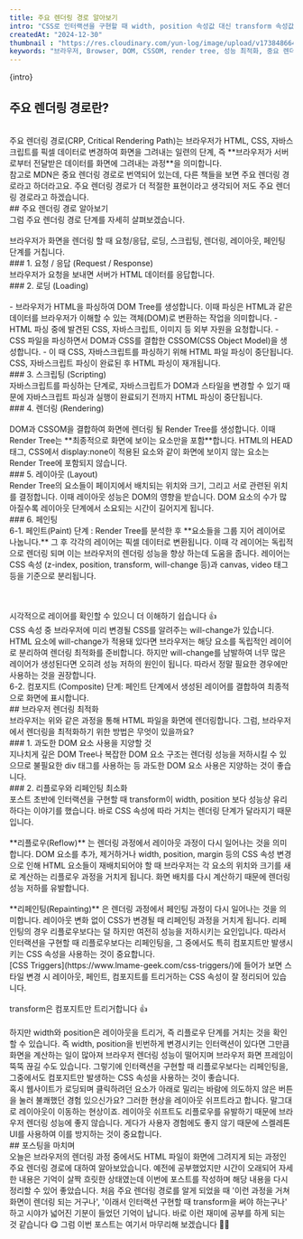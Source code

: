 ```yaml
---
title: 주요 렌더링 경로 알아보기
intro: "CSS로 인터랙션을 구현할 때 width, position 속성값 대신 transform 속성값을 사용하라는 이야기 들어보셨나요? 저는 웹 퍼블리싱에 입문한지 얼마 안 되어 해당 이야기를 들었지만, 그 당시에는 이유를 자세히 알지 못했습니다. 그냥 transform이 성능상 더 좋다고만 알고 넘어갔는데요. 그러다 브라우저 렌더링 과정, 특히 주요 렌더링 경로 (CRP, Critical Rendering Path)를 알게 되면서 CSS 속성별로 성능 차이가 나는 이유를 알게 되었습니다. 오늘은 주요 렌더링 경로에 대해 알아보며 브라우저 렌더링 성능을 향상하는 방법에 대해서도 알아보겠습니다."   
createdAt: "2024-12-30"
thumbnail : "https://res.cloudinary.com/yun-log/image/upload/v1738486640/19.CRP/wm9w5ochzjr7pa9n9llu.jpg"
keywords: "브라우저, Browser, DOM, CSSOM, render tree, 성능 최적화, 중요 렌더링 경로, 주요 렌더링 경로"
---
```

<p>{intro}</p>
<Spacing size="lg" />

## 주요 렌더링 경로란?
<br/>
주요 렌더링 경로(CRP, Critical Rendering Path)는 브라우저가 HTML, CSS, 자바스크립트를 픽셀 데이터로 변경하여 화면을 그려내는 일련의 단계, 즉 **브라우저가 서버로부터 전달받은 데이터를 화면에 그려내는 과정**을 의미합니다.
<br/>
참고로 MDN은 중요 렌더링 경로로 번역되어 있는데, 다른 책들을 보면 주요 렌더링 경로라고 하더라고요. 주요 렌더링 경로가 더 적절한 표현이라고 생각되어 저도 주요 렌더링 경로라고 하겠습니다.
<br/>
## 주요 렌더링 경로 알아보기
<br/>
그럼 주요 렌더링 경로 단계를 자세히 살펴보겠습니다.
<br/>
<PostImage src="https://res.cloudinary.com/yun-log/image/upload/v1738486631/19.CRP/sz9pygr42p7ozroisjsh.png" alt="주요 렌더링 경로 Tree" caption="주요 렌더링 경로 단계" width="1097" height="80"/>
<br/>
브라우저가 화면을 렌더링 할 때 요청/응답, 로딩, 스크립팅, 렌더링, 레이아웃, 페인팅 단계를 거칩니다.
<br/>
### 1. 요청 / 응답 (Request / Response)
<br/>
브라우저가 요청을 보내면 서버가 HTML 데이터를 응답합니다.
<br/>
### 2. 로딩 (Loading)
<br/>
<PostImage src="https://res.cloudinary.com/yun-log/image/upload/v1738486642/19.CRP/mwh4jpcgw3bxndfkm3sw.jpg" alt="DOM Tree" caption="HTML을 파싱하여 생성된 DOM Tree \n 이미지 출처 : https://developer.mozilla.org/ko/docs/Web/Performance/How_browsers_work" width="754" height="689"/>
<br/>
- 브라우저가 HTML을 파싱하여 DOM Tree를 생성합니다. 이때 파싱은 HTML과 같은 데이터를 브라우저가 이해할 수 있는 객체(DOM)로 변환하는 작업을 의미합니다.
- HTML 파싱 중에 발견된 CSS, 자바스크립트, 이미지 등 외부 자원을 요청합니다.
- CSS 파일을 파싱하면서 DOM과 CSS를 결합한 CSSOM(CSS Object Model)을 생성합니다.
- 이 때 CSS, 자바스크립트를 파싱하기 위해 HTML 파일 파싱이 중단됩니다. CSS, 자바스크립트 파싱이 완료된 후 HTML 파싱이 재개됩니다.
<br/>
### 3. 스크립팅 (Scripting)
<br/>
자바스크립트를 파싱하는 단계로, 자바스크립트가 DOM과 스타일을 변경할 수 있기 때문에 자바스크립트 파싱과 실행이 완료되기 전까지 HTML 파싱이 중단됩니다.
<br/>
### 4. 렌더링 (Rendering)
<br/>
<PostImage src="https://res.cloudinary.com/yun-log/image/upload/v1738489533/19.CRP/gumwiwtfwlps4hd65mlv.jpg" alt="Render Tree" caption="DOM과 CSSOM이 결합하여 생성된 Render Tree \n 이미지 출처 : https://web.dev/articles/critical-rendering-path/render-tree-construction?hl=ko" width="1150" height="537"/>
<br/>
DOM과 CSSOM을 결합하여 화면에 렌더링 될 Render Tree를 생성합니다. 이때 Render Tree는 **최종적으로 화면에 보이는 요소만을 포함**합니다. HTML의 HEAD 태그, CSS에서 display:none이 적용된 요소와 같이 화면에 보이지 않는 요소는 Render Tree에 포함되지 않습니다.
<br/>
### 5. 레이아웃 (Layout)
<br/>
Render Tree의 요소들이 페이지에서 배치되는 위치와 크기, 그리고 서로 관련된 위치를 결정합니다. 이때 레이아웃 성능은 DOM의 영향을 받습니다. DOM 요소의 수가 많아질수록 레이아웃 단계에서 소요되는 시간이 길어지게 됩니다.
<br/>
### 6. 페인팅
<br/>
6-1. 페인트(Paint) 단계 : Render Tree를 분석한 후 **요소들을 그룹 지어 레이어로 나눕니다.** 그 후 각각의 레이어는 픽셀 데이터로 변환됩니다. 이때 각 레이어는 독립적으로 렌더링 되며 이는 브라우저의 렌더링 성능을 향상 하는데 도움을 줍니다. 레이어는 CSS 속성 (z-index, position, transform, will-change 등)과 canvas, video 태그 등을 기준으로 분리됩니다.
<br/>
<PostImage src="https://res.cloudinary.com/yun-log/image/upload/v1738486630/19.CRP/aehimnnckg4lzqirpte3.png" alt="개발자 도구에서 Layer 확인하기" caption="개발자 도구의 오른쪽 점 세 개 버튼 -> 도구 더 보기 -> 레이어 클릭 시 열리는 레이어 탭에서 레이어를 직접 확인해 볼 수 있습니다." width="778" height="448"/>
<br/>
<PostImage src="https://res.cloudinary.com/yun-log/image/upload/v1738486646/19.CRP/armbgfxsbwjeved8cakz.png" alt="개발자 도구에서 블로그 메인 Layer 확인" caption="블로그 메인 화면 레이어" width="812" height="419"/>
<br/>
<PostImage src="https://res.cloudinary.com/yun-log/image/upload/v1738486633/19.CRP/wkwqaqg2ca6dbnomlxia.png" alt="개발자 도구에서 블로그 PostCard의 image에 will-change 속성을 주었을 때" caption="PostCard의 Image에 will-change 속성을 적용하면 이미지마다 레이어가 생성됨" width="812" height="419"/>
<br/>
시각적으로 레이어를 확인할 수 있으니 더 이해하기 쉽습니다 👍
<br/>
<Callout icon="🤔" title="will-change는 항상 성능에 유리할까요?" >
CSS 속성 중 브라우저에 미리 변경될 CSS를 알려주는 will-change가 있습니다. HTML 요소에 will-change가 적용돼 있다면 브라우저는 해당 요소를 독립적인 레이어로 분리하여 렌더링 최적화를 준비합니다. 하지만 will-change를 남발하여 너무 많은 레이어가 생성된다면 오히려 성능 저하의 원인이 됩니다. 따라서 정말 필요한 경우에만 사용하는 것을 권장합니다. 
</Callout>
<br/>
6-2. 컴포지트 (Composite) 단계: 페인트 단계에서 생성된 레이어를 결합하여 최종적으로 화면에 표시합니다.
<br/>
## 브라우저 렌더링 최적화
<br/>
브라우저는 위와 같은 과정을 통해 HTML 파일을 화면에 렌더링합니다.
그럼, 브라우저에서 렌더링을 최적화하기 위한 방법은 무엇이 있을까요?
<br/>
### 1. 과도한 DOM 요소 사용을 지양할 것
<br/>
지나치게 깊은 DOM Tree나 복잡한 DOM 요소 구조는 렌더링 성능을 저하시킬 수 있으므로 불필요한 div 태그를 사용하는 등 과도한 DOM 요소 사용은 지양하는 것이 좋습니다.
<br/>
### 2. 리플로우와 리페인팅 최소화
<br/>
포스트 초반에 인터랙션을 구현할 때 transform이 width, position 보다 성능상 유리하다는 이야기를 했습니다. 바로 CSS 속성에 따라 거치는 렌더링 단계가 달라지기 때문입니다.
<br/>
<PostImage src="https://res.cloudinary.com/yun-log/image/upload/v1738486627/19.CRP/yhjtzvlsf0xnmckfrpbs.jpg" alt="Reflow" caption="DOM 요소, CSS 변경 등으로 레이아웃 과정이 다시 발생" width="1097" height="80"/>
<br/>
**리플로우(Reflow)** 는 렌더링 과정에서 레이아웃 과정이 다시 일어나는 것을 의미합니다. DOM 요소를 추가, 제거하거나 width, position, margin 등의 CSS 속성 변경으로 인해 HTML 요소들이 재배치되어야 할 때 브라우저는 각 요소의 위치와 크기를 새로 계산하는 리플로우 과정을 거치게 됩니다. 화면 배치를 다시 계산하기 때문에 렌더링 성능 저하를 유발합니다.
<br/>
<PostImage src="https://res.cloudinary.com/yun-log/image/upload/v1738486636/19.CRP/wqfohmpkoyaasn0df33w.jpg" alt="Repainting" caption="레이아웃 변경 없이 CSS가 변경될 때 발생" width="1097" height="80"/>
<br/>
**리페인팅(Repainting)** 은 렌더링 과정에서 페인팅 과정이 다시 일어나는 것을 의미합니다. 레이아웃 변화 없이 CSS가 변경될 때 리페인팅 과정을 거치게 됩니다. 리페인팅의 경우 리플로우보다는 덜 하지만 여전히 성능을 저하시키는 요인입니다. 따라서 인터랙션을 구현할 때 리플로우보다는 리페인팅을, 그 중에서도 특히 컴포지트만 발생시키는 CSS 속성을 사용하는 것이 중요합니다.
<br/>
[CSS Triggers](https://www.lmame-geek.com/css-triggers/)에 들어가 보면 스타일 변경 시 레이아웃, 페인트, 컴포지트를 트리거하는 CSS 속성이 잘 정리되어 있습니다.
<br/>
<PostImage src="https://res.cloudinary.com/yun-log/image/upload/v1738799737/19.CRP/vxwqklfyo3brmwk1fmb9.png" alt="트리거 속성" width={526*0.6} height={86*0.6}/>
<br/>
<PostImage src="https://res.cloudinary.com/yun-log/image/upload/v1738486625/19.CRP/thtjzavhschn9qsp6h9o.png" alt="css triggers transform" width="808" height="57"/>
transform은 컴포지트만 트리거합니다 👍
<br/>
<PostImage src="https://res.cloudinary.com/yun-log/image/upload/v1738486638/19.CRP/yr7kunuligohgemlmo0e.png" alt="css triggers width" width="1097" height="80"/>
<PostImage src="https://res.cloudinary.com/yun-log/image/upload/v1738486623/19.CRP/qj2bp4atuhsffbngmh9m.png" alt="css triggers position" width="1097" height="80"/>
<br/>
하지만 width와 position은 레이아웃을 트리거, 즉 리플로우 단계를 거치는 것을 확인할 수 있습니다. 즉 width, position을 빈번하게 변경시키는 인터랙션이 있다면 그만큼 화면을 계산하는 일이 많아져 브라우저 렌더링 성능이 떨어지며 브라우저 화면 프레임이 뚝뚝 끊길 수도 있습니다. 그렇기에 인터랙션을 구현할 때 리플로우보다는 리페인팅을, 그중에서도 컴포지트만 발생하는 CSS 속성을 사용하는 것이 좋습니다.
<br/>
<Callout title="레이아웃 쉬프트 (Layout Shift)">
혹시 웹사이트가 로딩되며 클릭하려던 요소가 아래로 밀리는 바람에 의도하지 않은 버튼을 눌러 불쾌했던 경험 있으신가요?
그러한 현상을 레이아웃 쉬프트라고 합니다. 말그대로 레이아웃이 이동하는 현상이죠.
레이아웃 쉬프트도 리플로우를 유발하기 때문에 브라우저 렌더링 성능에 좋지 않습니다. 게다가 사용자 경험에도 좋지 않기 때문에 스켈레톤 UI를 사용하여 이를 방지하는 것이 중요합니다.
</Callout>
<br/>
## 포스팅을 마치며
<br/>
오늘은 브라우저의 렌더링 과정 중에서도 HTML 파일이 화면에 그려지게 되는 과정인 주요 렌더링 경로에 대하여 알아보았습니다. 예전에 공부했었지만 시간이 오래되어 자세한 내용은 기억이 살짝 흐릿한 상태였는데 이번에 포스트를 작성하며 해당 내용을 다시 정리할 수 있어 좋았습니다. 처음 주요 렌더링 경로를 알게 되었을 때 '이런 과정을 거쳐 화면이 렌더링 되는 거구나', '이래서 인터랙션 구현할 때 transform을 써야 하는구나' 하고 시야가 넓어진 기분이 들었던 기억이 납니다. 바로 이런 재미에 공부를 하게 되는 것 같습니다 😋 그럼 이번 포스트는 여기서 마무리해 보겠습니다 👋👋